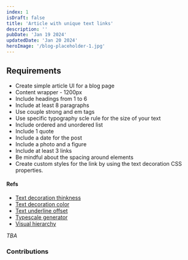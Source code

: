 ```yaml
---
index: 1
isDraft: false
title: 'Article with unique text links'
description: ''
pubDate: 'Jan 19 2024'
updatedDate: 'Jan 20 2024'
heroImage: '/blog-placeholder-1.jpg'
---
```



## Requirements
* Create simple article UI for a blog page
* Content wrapper - 1200px
* Include headings from 1 to 6
* Include at least 8 paragraphs
* Use couple strong and em tags
* Use specific typography scle rule for the size of your text
* Include ordered and unordered list
* Include 1 quote
* Include a date for the post
* Include a photo and a figure
* Include at least 3 links
* Be mindful about the spacing around elements
* <Special /> Create custom styles for the link by using the text decoration CSS properties.

#### Refs
* [Text decoration thinkness](https://developer.mozilla.org/en-US/docs/Web/CSS/text-decoration-thickness)
* [Text decoration color](https://developer.mozilla.org/en-US/docs/Web/CSS/text-decoration-color)
* [Text underline offset](https://developer.mozilla.org/en-US/docs/Web/CSS/text-underline-offset)
* [Typescale generator](https://typescale.com/)
* [Visual hierarchy](https://www.justinmind.com/ui-design/visual-hierarchy)

<Winner>
  <em>TBA</em>
</Winner>

### Contributions
<DocumentPreview content={templateDocument} fileName="template.html" />